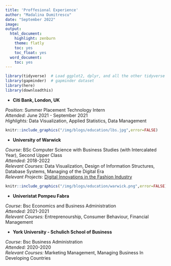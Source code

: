 ```yaml
---
title: 'Proffesional Experience'
author: "Madalina Dumitrescu"
date: "September 2022"
image: 
output:
  html_document:
    highlight: zenburn
    theme: flatly
    toc: yes
    toc_float: yes
  word_document:
    toc: yes
---
```

```r
library(tidyverse)  # Load ggplot2, dplyr, and all the other tidyverse packages
library(gapminder)  # gapminder dataset
library(here)
library(downloadthis)
```
*  **Citi Bank, London, UK**               

*Position*: Summer Placement Technology Intern <br>
*Attended:* June 2021 - September 2021 <br>
*Highlights: * Data Visualization, Applied Statistics, Data Management <br>

```r
knitr::include_graphics("/img/blogs/education/lbs.jpg",error=FALSE)
```

*  **University of Warwick**               

*Course*: BSc Computer Science with Business Studies (with Intercalated Year), Second Upper Class <br>
*Attended:* 2018-2022 <br>
*Relevant Courses:* Data Visualization, Design of Information Structures, Database Systems, Managing of the Digital Era <br>
*Relevant Projects*: [Digital Innovations in the Fashion Industry](url:./files/final_project.pdf)

```r
knitr::include_graphics("/img/blogs/education/warwick.png",error=FALSE)
```

*  **Univeristat Pompeu Fabra**               

*Course*: Bsc Economics and Business Administration  <br>
*Attended:* 2021-2021 <br>
*Relevant Courses:* Entreprenourship, Consumer Behaviour, Financial Management  <br>

*  **York University - Schulich School of Business**              

*Course*: Bsc Business Administration   <br>
*Attended:* 2020-2020 <br>
*Relevant Courses:* Marketing Management, Managing Business In Developing Countries  <br>
